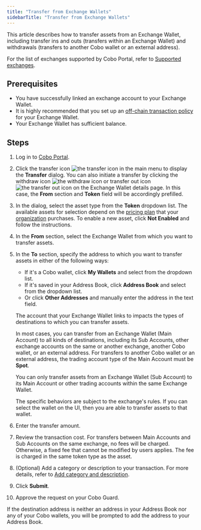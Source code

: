 ```yaml
---
title: "Transfer from Exchange Wallets"
sidebarTitle: "Transfer from Exchange Wallets"
---
```


This article describes how to transfer assets from an Exchange Wallet, including transfer ins and outs (transfers within an Exchange Wallet) and withdrawals (transfers to another Cobo wallet or an external address).

For the list of exchanges supported by Cobo Portal, refer to [Supported exchanges](/en/portal/exchange-wallets/supported-exchanges).

## Prerequisites

- You have successfully linked an exchange account to your Exchange Wallet.
- It is highly recommended that you set up an [off-chain transaction policy](/en/portal/risk-controls/off-chain-tx-set-transfer) for your Exchange Wallet. 
- Your Exchange Wallet has sufficient balance.

## Steps

1. Log in to [Cobo Portal](https://portal.cobo.com/login).
2. Click the transfer icon <img src="/en/images/transfers/transfer-button.svg" className="icon" alt="the transfer icon"></img> in the main menu to display the **Transfer** dialog.
    <Info>You can also initiate a transfer by clicking the withdraw icon <img src="/en/images/exchange-wallet/11.png" className="icon" alt="the withdraw icon"></img> or transfer out icon <img src="/en/images/exchange-wallet/13.png" className="icon" alt="the transfer out icon"></img> on the Exchange Wallet details page. In this case, the <b>From</b> section and <b>Token</b> field will be accordingly prefilled.</Info>

3. In the dialog, select the asset type from the **Token** dropdown list. 
<Note>The available assets for selection depend on the <a href="/en/portal/bills-and-payments/introduction">pricing plan</a> that your <a href="/en/portal/organization/introduction">organization</a> purchases. To enable a new asset, click <b>Not Enabled</b> and follow the instructions.</Note>
4. In the **From** section, select the Exchange Wallet from which you want to transfer assets.
5. In the **To** section, specify the address to which you want to transfer assets in either of the following ways: 
    - If it's a Cobo wallet, click **My Wallets** and select from the dropdown list. 
    - If it's saved in your Address Book, click **Address Book** and select from the dropdown list.
    - Or click **Other Addresses** and manually enter the address in the text field.

    The account that your Exchange Wallet links to impacts the types of destinations to which you can transfer assets.

    In most cases, you can transfer from an Exchange Wallet (Main Account) to all kinds of destinations, including its Sub Accounts, other exchange accounts on the same or another exchange, another Cobo wallet, or an external address. For transfers to another Cobo wallet or an external address, the trading account type of the Main Account must be **Spot**. 

    You can only transfer assets from an Exchange Wallet (Sub Account) to its Main Account or other trading accounts within the same Exchange Wallet.

    <Note>The specific behaviors are subject to the exchange's rules. If you can select the wallet on the UI, then you are able to transfer assets to that wallet.</Note>

6. Enter the transfer amount.
7. Review the transaction cost.
    <Note>For transfers between Main Accounts and Sub Accounts on the same exchange, no fees will be charged. Otherwise, a fixed fee that cannot be modified by users applies. The fee is charged in the same token type as the asset.</Note>
8. (Optional) Add a category or description to your transaction. For more details, refer to [Add category and description](/en/portal/transfers/add-category).
9. Click **Submit**.
10. Approve the request on your Cobo Guard. 

<Info>If the destination address is neither an address in your Address Book nor any of your Cobo wallets, you will be prompted to add the address to your Address Book.</Info>
